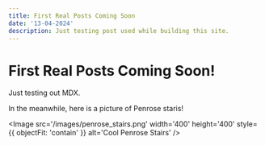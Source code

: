 ```yaml
---
title: First Real Posts Coming Soon
date: '13-04-2024'
description: Just testing post used while building this site.
---
```



# First Real Posts Coming Soon!

Just testing out MDX.

In the meanwhile, here is a picture of Penrose staris!

<Image
  src='/images/penrose_stairs.png'
  width='400'
  height='400'
  style={{ objectFit: 'contain' }}
  alt='Cool Penrose Stairs'
/>

